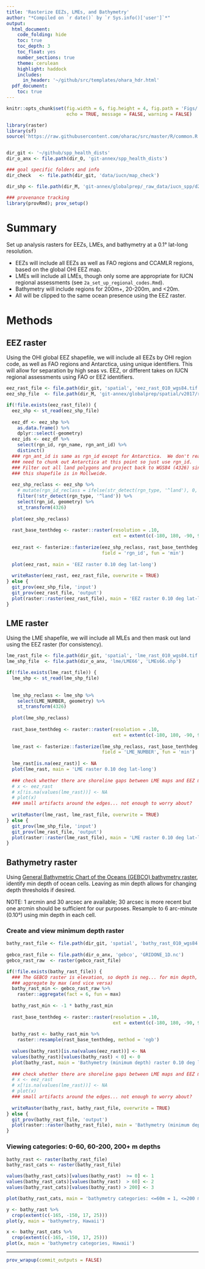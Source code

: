 ```yaml
---
title: 'Rasterize EEZs, LMEs, and Bathymetry'
author: "*Compiled on `r date()` by `r Sys.info()['user']`*"
output: 
  html_document:
    code_folding: hide
    toc: true
    toc_depth: 3
    toc_float: yes
    number_sections: true
    theme: cerulean
    highlight: haddock
    includes: 
      in_header: '~/github/src/templates/ohara_hdr.html'
  pdf_document:
    toc: true
---
```


``` r

knitr::opts_chunk$set(fig.width = 6, fig.height = 4, fig.path = 'Figs/',
                      echo = TRUE, message = FALSE, warning = FALSE)

library(raster)
library(sf)
source('https://raw.githubusercontent.com/oharac/src/master/R/common.R')


dir_git <- '~/github/spp_health_dists'
dir_o_anx <- file.path(dir_O, 'git-annex/spp_health_dists')

### goal specific folders and info
dir_check   <- file.path(dir_git, 'data/iucn/map_check')

dir_shp <- file.path(dir_M, 'git-annex/globalprep/_raw_data/iucn_spp/d2017-3')

### provenance tracking
library(provRmd); prov_setup()

```

# Summary

Set up analysis rasters for EEZs, LMEs, and bathymetry at a 0.1° lat-long resolution.

* EEZs will include all EEZs as well as FAO regions and CCAMLR regions, based on the global OHI EEZ map.
* LMEs will include all LMEs, though only some are appropriate for IUCN regional assessments (see `2a_set_up_regional_codes.Rmd`).
* Bathymetry will include regions for 200m+, 20-200m, and <20m.  
* All will be clipped to the same ocean presence using the EEZ raster.

# Methods

## EEZ raster

Using the OHI global EEZ shapefile, we will include all EEZs by OHI region code, as well as FAO regions and Antarctica, using unique identifiers.  This will allow for separation by high seas vs. EEZ, or different takes on IUCN regional assessments using FAO or EEZ identifiers.

``` r

eez_rast_file <- file.path(dir_git, 'spatial', 'eez_rast_010_wgs84.tif')
eez_shp_file  <- file.path(dir_M, 'git-annex/globalprep/spatial/v2017/regions_2017_update.shp')

if(!file.exists(eez_rast_file)) {
  eez_shp <- st_read(eez_shp_file)
  
  eez_df <- eez_shp %>%
    as.data.frame() %>%
    dplyr::select(-geometry)
  eez_ids <- eez_df %>%
    select(rgn_id, rgn_name, rgn_ant_id) %>%
    distinct()
  ### rgn_ant_id is same as rgn_id except for Antarctica.  We don't really
  ### need to chunk out Antarctica at this point so just use rgn_id.
  ### Filter out all land polygons and project back to WGS84 (4326) since
  ### this shapefile is in Mollweide.
  
  eez_shp_reclass <- eez_shp %>%
    # mutate(rgn_id_reclass = ifelse(str_detect(rgn_type, '^land'), 0, rgn_id)) %>%
    filter(!str_detect(rgn_type, '^land')) %>%
    select(rgn_id, geometry) %>%
    st_transform(4326)
  
  plot(eez_shp_reclass)
  
  rast_base_tenthdeg <- raster::raster(resolution = .10, 
                                       ext = extent(c(-180, 180, -90, 90)))
  
  eez_rast <- fasterize::fasterize(eez_shp_reclass, rast_base_tenthdeg, 
                                   field = 'rgn_id', fun = 'min')
  
  plot(eez_rast, main = 'EEZ raster 0.10 deg lat-long')
    
  writeRaster(eez_rast, eez_rast_file, overwrite = TRUE)
} else {
  git_prov(eez_shp_file, 'input')
  git_prov(eez_rast_file, 'output')
  plot(raster::raster(eez_rast_file), main = 'EEZ raster 0.10 deg lat-long')
}
```

## LME raster

Using the LME shapefile, we will include all MLEs and then mask out land using the EEZ raster (for consistency).

``` r

lme_rast_file <- file.path(dir_git, 'spatial', 'lme_rast_010_wgs84.tif')
lme_shp_file  <- file.path(dir_o_anx, 'lme/LME66', 'LMEs66.shp')

if(!file.exists(lme_rast_file)) {
  lme_shp <- st_read(lme_shp_file)
  
  
  lme_shp_reclass <- lme_shp %>%
    select(LME_NUMBER, geometry) %>%
    st_transform(4326)
  
  plot(lme_shp_reclass)
  
  rast_base_tenthdeg <- raster::raster(resolution = .10, 
                                       ext = extent(c(-180, 180, -90, 90)))
  
  lme_rast <- fasterize::fasterize(lme_shp_reclass, rast_base_tenthdeg, 
                                   field = 'LME_NUMBER', fun = 'min')
  
  lme_rast[is.na(eez_rast)] <- NA
  plot(lme_rast, main = 'LME raster 0.10 deg lat-long')
    
  ### check whether there are shoreline gaps between LME maps and EEZ maps
  # x <- eez_rast
  # x[!is.na(values(lme_rast))] <- NA
  # plot(x)
  ### small artifacts around the edges... not enough to worry about?
  
  writeRaster(lme_rast, lme_rast_file, overwrite = TRUE)
} else {
  git_prov(lme_shp_file, 'input')
  git_prov(lme_rast_file, 'output')
  plot(raster::raster(lme_rast_file), main = 'LME raster 0.10 deg lat-long')
}
```


## Bathymetry raster

Using [General Bathymetric Chart of the Oceans (GEBCO) bathymetry raster](https://www.bodc.ac.uk/data/hosted_data_systems/gebco_gridded_bathymetry_data/), identify min depth of ocean cells.  Leaving as min depth allows for changing depth thresholds if desired.

NOTE: 1 arcmin and 30 arcsec are available; 30 arcsec is more recent but one arcmin should be sufficient for our purposes.  Resample to 6 arc-minute (0.10°) using min depth in each cell.

### Create and view minimum depth raster

``` r

bathy_rast_file <- file.path(dir_git, 'spatial', 'bathy_rast_010_wgs84.tif')
  
gebco_rast_file <- file.path(dir_o_anx, 'gebco', 'GRIDONE_1D.nc')
gebco_rast_raw  <- raster(gebco_rast_file)

if(!file.exists(bathy_rast_file)) {
  ### The GEBCO raster is elevation, so depth is neg... for min depth, 
  ### aggregate by max (and vice versa)
  bathy_rast_min <- gebco_rast_raw %>%
    raster::aggregate(fact = 6, fun = max)
  
  bathy_rast_min <- -1 * bathy_rast_min
    
  rast_base_tenthdeg <- raster::raster(resolution = .10, 
                                       ext = extent(c(-180, 180, -90, 90)))
  
  bathy_rast <- bathy_rast_min %>%
    raster::resample(rast_base_tenthdeg, method = 'ngb')
  
  values(bathy_rast)[is.na(values(eez_rast))] <- NA
  values(bathy_rast)[values(bathy_rast) < 0] <- 0
  plot(bathy_rast, main = 'Bathymetry (minimum depth) raster 0.10 deg lat-long')
    
  ### check whether there are shoreline gaps between LME maps and EEZ maps
  # x <- eez_rast
  # x[!is.na(values(lme_rast))] <- NA
  # plot(x)
  ### small artifacts around the edges... not enough to worry about?
  
  writeRaster(bathy_rast, bathy_rast_file, overwrite = TRUE)
} else {
  git_prov(bathy_rast_file, 'output')
  plot(raster::raster(bathy_rast_file), main = 'Bathymetry (minimum depth) raster 0.10 deg lat-long')
}
```

### Viewing categories: 0-60, 60-200, 200+ m depths

``` r

bathy_rast <- raster(bathy_rast_file)
bathy_rast_cats <- raster(bathy_rast_file)

values(bathy_rast_cats)[values(bathy_rast)  >= 0] <- 1
values(bathy_rast_cats)[values(bathy_rast)  > 60] <- 2
values(bathy_rast_cats)[values(bathy_rast) > 200] <- 3

plot(bathy_rast_cats, main = 'bathymetry categories: <=60m = 1, <=200 m = 2, >200m = 3')

y <- bathy_rast %>%
  crop(extent(c(-165, -150, 17, 25)))
plot(y, main = 'bathymetry, Hawaii')

x <- bathy_rast_cats %>%
  crop(extent(c(-165, -150, 17, 25)))
plot(x, main = 'bathymetry categories, Hawaii')

```


-----

``` r

prov_wrapup(commit_outputs = FALSE)

```


